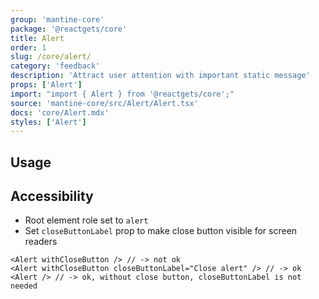 ```yaml
---
group: 'mantine-core'
package: '@reactgets/core'
title: Alert
order: 1
slug: /core/alert/
category: 'feedback'
description: 'Attract user attention with important static message'
props: ['Alert']
import: "import { Alert } from '@reactgets/core';"
source: 'mantine-core/src/Alert/Alert.tsx'
docs: 'core/Alert.mdx'
styles: ['Alert']
---
```



## Usage

<Demo data={AlertDemos.configurator} />

## Accessibility

- Root element role set to `alert`
- Set `closeButtonLabel` prop to make close button visible for screen readers

```tsx
<Alert withCloseButton /> // -> not ok
<Alert withCloseButton closeButtonLabel="Close alert" /> // -> ok
<Alert /> // -> ok, without close button, closeButtonLabel is not needed
```
